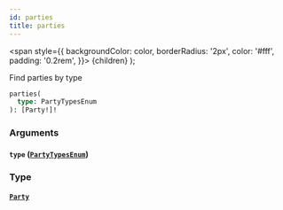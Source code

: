 ```yaml
---
id: parties
title: parties
---
```


<span
style={{
      backgroundColor: color,
      borderRadius: '2px',
      color: '#fff',
      padding: '0.2rem',
    }}>
{children}
</span>
);

Find parties by type

```graphql
parties(
  type: PartyTypesEnum
): [Party!]!

```

### Arguments

#### `type` ([`PartyTypesEnum`](/docs/api/enums/party-types-enum))

### Type

#### [`Party`](/docs/api/objects/party)
